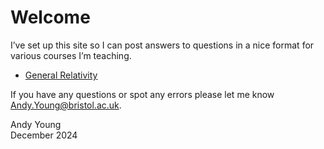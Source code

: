 # Welcome

I've set up this site so I can post answers to questions in a nice format for various courses I'm teaching.

- [General Relativity](gr.qmd)

If you have any questions or spot any errors please let me know [Andy.Young@bristol.ac.uk](mailto:Andy.Young@bristol.ac.uk).

Andy Young \
December 2024